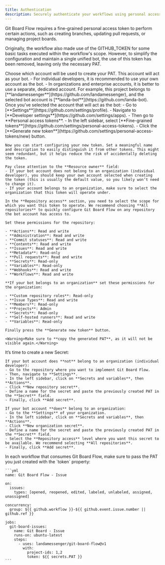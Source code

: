 ```yaml
---
title: Authentication
description: Securely authenticate your workflows using personal access tokens (PATs).
---
```


Git Board Flow requires a fine-grained personal access token to perform certain actions, such as creating branches, updating pull requests, or managing project boards.

<Info>Originally, the workflow also made use of the GITHUB_TOKEN for some basic tasks executed within the workflow's scope. However, to simplify the configuration and maintain a single unified bot, the use of this token has been removed, leaving only the necessary PAT.</Info>

<Steps>
  <Step title="Who is the bot?">
    Choose which account will be used to create your PAT. This account will act as your bot.
    - For individual developers, it is recommended to use your own account as the bot.
    - In organizations and enterprise accounts, it is better to use a separate, dedicated account. For example, this project belongs to [**landamessenger**](https://github.com/landamessenger), and the selected bot account is [**landa-bot**](https://github.com/landa-bot).
  </Step>
  
  <Step title="Create the PAT">
    Once you’ve selected the account that will act as the bot:
    - Go to [**Settings**](https://github.com/settings/profile).
    - Navigate to [**Developer settings**](https://github.com/settings/apps).
    - Then go to **Personal access tokens**.
    - In the left sidebar, select [**Fine-grained tokens**](https://github.com/settings/personal-access-tokens).
    - Click the [**Generate new token**](https://github.com/settings/personal-access-tokens/new) button.
    
    Now you can start configuring your new token. Set a meaningful name and description to easily distinguish it from other tokens. This might seem redundant, but it helps reduce the risk of accidentally deleting the token.

    Pay close attention to the **Resource owner** field:
    - If your bot account does not belong to an organization (individual developer), you should keep your own account selected when creating the token (this is usually the default value, so you likely won’t need to change it).
    - If your account belongs to an organization, make sure to select the organization that this token will operate under. 

    In the **Repository access** section, you need to select the scope for which you want this token to operate. We recommend choosing **All repositories** to quickly configure Git Board Flow on any repository the bot account has access to.

    Set these permissions for the repository:

    - **Actions**: Read and write
    - **Administration**: Read and write
    - **Commit statuses**: Read and write
    - **Contents**: Read and write
    - **Issues**: Read and write
    - **Metadata**: Read-only
    - **Pull requests**: Read and write
    - **Secrets**: Read-only
    - **Variables**: Read-only
    - **Webhooks**: Read and write
    - **Workflows**: Read and write

    **If your bot belongs to an organization** set these permissions for the organization:

    - **Custom repository roles**: Read-only
    - **Issue Types**: Read and write
    - **Members**: Read-only
    - **Projects**: Admin
    - **Secrets**: Read-only
    - **Self-hosted runners**: Read and write
    - **Variables**: Read-only

    Finally press the **Generate new token** button.

    <Warning>Make sure to **copy the generated PAT**, as it will not be visible again.</Warning>
  </Step>

  <Step title="Create the secret">
    It’s time to create a new Secret:

    If your bot account does **not** belong to an organization (individual developer):
    - Go to the repository where you want to implement Git Board Flow.
    - Then, navigate to **Settings**.
    - In the left sidebar, click on **Secrets and variables**, then **Actions**.
    - Click **New repository secret**.
    - Define a name for the secret and paste the previously created PAT in the **Secret** field.
    - Finally, click **Add secret**.

    If your bot account **does** belong to an organization:
    - Go to the **Settings** of your organization.
    - In the left sidebar, click on **Secrets and variables**, then **Actions**.
    - Click **New organization secret**.
    - Define a name for the secret and paste the previously created PAT in the **Secret** field.
    - Select the **Repository access** level where you want this secret to be available. We recommend selecting **All repositories**.
    - Finally, click **Add secret**.
  </Step>
  <Step title="Consume the token">
    In each workflow that consumes Git Board Flow, make sure to pass the PAT you just created with the `token` property:

    ```yml
    name: Git Board Flow - Issue

    on:
      issues:
        types: [opened, reopened, edited, labeled, unlabeled, assigned, unassigned]

    concurrency:
      group: ${{ github.workflow }}-${{ github.event.issue.number || github.ref }}

    jobs:
      git-board-issues:
        name: Git Board - Issue
        runs-on: ubuntu-latest
        steps:
          - uses: landamessenger/git-board-flow@v1
            with:
              project-ids: 1,2
              token: ${{ secrets.PAT }}
    ```
  </Step>
</Steps>